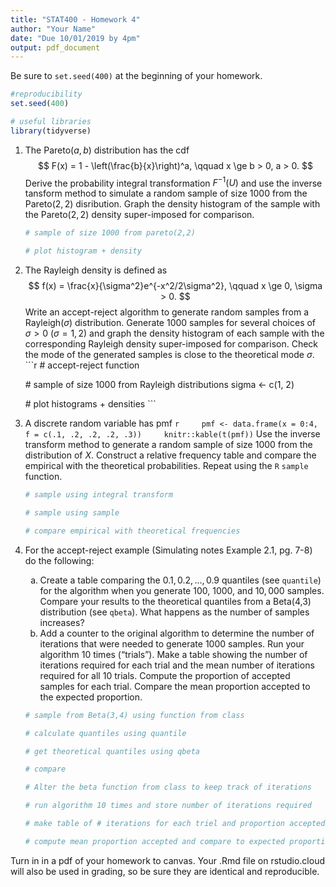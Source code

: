 ```yaml
---
title: "STAT400 - Homework 4"
author: "Your Name"
date: "Due 10/01/2019 by 4pm"
output: pdf_document
---
```

Be sure to `set.seed(400)` at the beginning of your homework.

```r
#reproducibility
set.seed(400)
```

```r
# useful libraries
library(tidyverse)
```

1. The Pareto$(a, b)$ distribution has the cdf
    $$
    F(x) = 1 - \left(\frac{b}{x}\right)^a, \qquad x \ge b > 0, a > 0.
    $$
    Derive the probability integral transformation $F^{-1}(U)$ and use the inverse tansform method to simulate a random sample of size $1000$ from the Pareto$(2, 2)$ disribution. Graph the density histogram of the sample with the Pareto$(2, 2)$ density super-imposed for comparison.
    
    ```r
    # sample of size 1000 from pareto(2,2)
    
    # plot histogram + density 
    ```
    
2. The Rayleigh density is defined as
    $$
    f(x) = \frac{x}{\sigma^2}e^{-x^2/2\sigma^2}, \qquad x \ge 0, \sigma > 0.
    $$
    Write an accept-reject algorithm to generate random samples from a Rayleigh$(\sigma)$ distribution. Generate $1000$ samples for several choices of $\sigma > 0$ ($\sigma = 1, 2$) and graph the density histogram of each sample with the corresponding Rayleigh density super-imposed for comparison. Check the mode of the generated samples is close to the theoretical mode $\sigma$.
    ```r
    # accept-reject function
    
    # sample of size 1000 from Rayleigh distributions
    sigma <- c(1, 2)
    
    # plot histograms + densities
    ```
    
3. A discrete random variable has pmf
    ```r
    pmf <- data.frame(x = 0:4, f = c(.1, .2, .2, .2, .3))
    knitr::kable(t(pmf))
    ```
    Use the inverse transform method to generate a random sample of size $1000$ from the distribution of $X$. Construct a relative frequency table and compare the empirical with the theoretical probabilities. Repeat using the `R` `sample` function.
    
    ```r
    # sample using integral transform
    
    # sample using sample
    
    # compare empirical with theoretical frequencies
    
    ```

4. For the accept-reject example (Simulating notes Example 2.1, pg. 7-8) do the following:

    a. Create a table comparing the $0.1, 0.2, \dots, 0.9$ quantiles (see `quantile`) for the algorithm when you generate $100$, $1000$, and $10,000$ samples. Compare your results to the theoretical quantiles from a Beta(4,3) distribution (see `qbeta`). What happens as the number of samples increases?
    b. Add a counter to the original algorithm to determine the number of iterations that were needed to generate 1000 samples. Run your algorithm 10 times ("trials"). Make a table showing the number of iterations required for each trial and the mean number of iterations required for all 10 trials. Compute the proportion of accepted samples for each trial. Compare the mean proportion accepted to the expected proportion.
    
    ```r
    # sample from Beta(3,4) using function from class
    
    # calculate quantiles using quantile
    
    # get theoretical quantiles using qbeta
    
    # compare
    ```
    
    ```r
    # Alter the beta function from class to keep track of iterations
    
    # run algorithm 10 times and store number of iterations required
    
    # make table of # iterations for each triel and proportion accepted
    
    # compute mean proportion accepted and compare to expected proportion.
    ```
    
Turn in in a pdf of your homework to canvas. Your .Rmd file on rstudio.cloud will also be used in grading, so be sure they are identical and reproducible.
